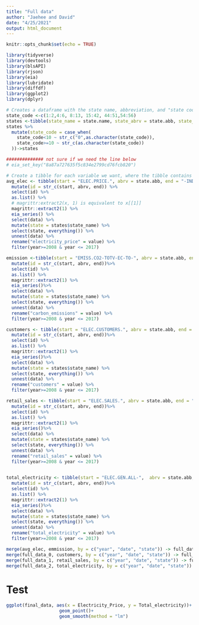 ```yaml
---
title: "Full data"
author: "Jaehee and David"
date: "4/25/2021"
output: html_document
---
```


```r
knitr::opts_chunk$set(echo = TRUE)
```

```r
library(tidyverse)
library(devtools)
library(blsAPI) 
library(rjson)
library(eia) 
library(lubridate)
library(diffdf)
library(ggplot2)
library(dplyr)
```

```r
# Creates a dataframe with the state name, abbreviation, and "state code"
state_code <-c(1:2,4:6, 8:13, 15:42, 44:51,54:56)
states <-tibble(state_name = state.name, state_abrv = state.abb, state_code = state_code)
states %>%
  mutate(state_code = case_when(
    state_code<10 ~ str_c("0",as.character(state_code)),
    state_code>=10 ~ str_c(as.character(state_code))
  ))->states
```

``` r
############## not sure if we need the line below
# eia_set_key("8a87a727635f5c834e2799cd76fcb820")

# Create a tibble for each variable we want, where the tibble contains the components of the api call for each state, e.g. "ELEC.PRICE." + "AL" + "-IND.A"
avg_elec <- tibble(start = "ELEC.PRICE.", abrv = state.abb, end = "-IND.A") %>% 
  mutate(id = str_c(start, abrv, end)) %>%
  select(id) %>% 
  as.list() %>% 
  # magrittr:extract2(x, 1) is equivalent to x[[1]]
  magrittr::extract2(1) %>% 
  eia_series() %>% 
  select(data) %>% 
  mutate(state = states$state_name) %>% 
  select(state, everything()) %>% 
  unnest(data) %>% 
  rename("electricity_price" = value) %>% 
  filter(year>=2008 & year <= 2017)

emission <-tibble(start = "EMISS.CO2-TOTV-EC-TO-", abrv = state.abb, end = ".A") %>% 
  mutate(id = str_c(start, abrv, end))%>%
  select(id) %>% 
  as.list() %>% 
  magrittr::extract2(1) %>% 
  eia_series()%>% 
  select(data) %>% 
  mutate(state = states$state_name) %>% 
  select(state, everything()) %>% 
  unnest(data) %>% 
  rename("carbon_emissions" = value) %>% 
  filter(year>=2008 & year <= 2017)

customers <- tibble(start = "ELEC.CUSTOMERS.", abrv = state.abb, end = "-ALL.A") %>% 
  mutate(id = str_c(start, abrv, end))%>%
  select(id) %>% 
  as.list() %>% 
  magrittr::extract2(1) %>% 
  eia_series()%>% 
  select(data) %>% 
  mutate(state = states$state_name) %>% 
  select(state, everything()) %>% 
  unnest(data) %>% 
  rename("customers" = value) %>% 
  filter(year>=2008 & year <= 2017)

retail_sales <- tibble(start = "ELEC.SALES.", abrv = state.abb, end = "-ALL.A") %>%  
  mutate(id = str_c(start, abrv, end))%>%
  select(id) %>% 
  as.list() %>% 
  magrittr::extract2(1) %>% 
  eia_series()%>% 
  select(data) %>% 
  mutate(state = states$state_name) %>% 
  select(state, everything()) %>% 
  unnest(data) %>% 
  rename("retail_sales" = value) %>% 
  filter(year>=2008 & year <= 2017)
  

total_electricity <- tibble(start = "ELEC.GEN.ALL-",  abrv = state.abb, end = "-99.A") %>%  
  mutate(id = str_c(start, abrv, end))%>%
  select(id) %>% 
  as.list() %>% 
  magrittr::extract2(1) %>% 
  eia_series()%>% 
  select(data) %>% 
  mutate(state = states$state_name) %>% 
  select(state, everything()) %>% 
  unnest(data) %>% 
  rename("total_electricity" = value) %>% 
  filter(year>=2008 & year <= 2017)
```

```r
merge(avg_elec, emmission, by = c("year", "date", "state")) -> full_data_0
merge(full_data_0, customers, by = c("year", "date", "state")) -> full_data_1
merge(full_data_1, retail_sales, by = c("year", "date", "state")) -> full_data_2
merge(full_data_2, total_electricity, by = c("year", "date", "state")) -> final_data

```

# Test
```r
ggplot(final_data, aes(x = Electricity_Price, y = Total_electricity))+
                    geom_point()+
                    geom_smooth(method = "lm")
```



